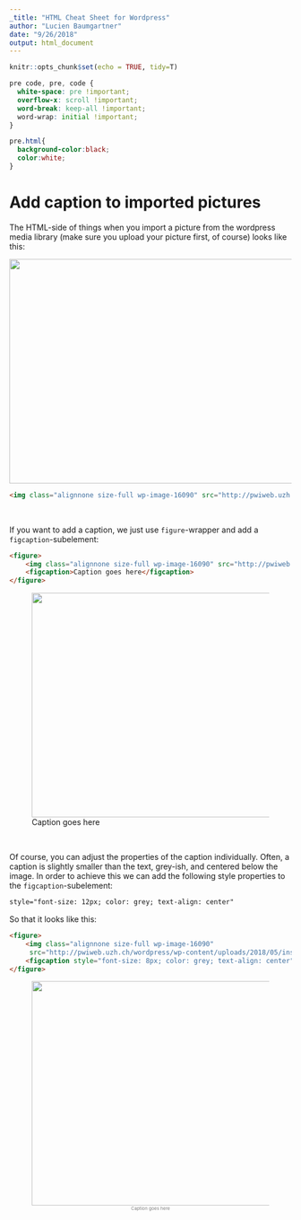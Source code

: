 ```yaml
---
_title: "HTML Cheat Sheet for Wordpress"
author: "Lucien Baumgartner"
date: "9/26/2018"
output: html_document
---
```


```r
knitr::opts_chunk$set(echo = TRUE, tidy=T)
```

```css
pre code, pre, code {
  white-space: pre !important;
  overflow-x: scroll !important;
  word-break: keep-all !important;
  word-wrap: initial !important;
}

pre.html{
  background-color:black;
  color:white;
}
```



# Add caption to imported pictures

The HTML-side of things when you import a picture from the wordpress media library (make sure you upload your picture first, of course) looks like this:


<img class="alignnone size-full wp-image-16090" src="http://pwiweb.uzh.ch/wordpress/wp-content/uploads/2018/05/insta.jpg" alt="" width="800" height="400" />

```html
<img class="alignnone size-full wp-image-16090" src="http://pwiweb.uzh.ch/wordpress/wp-content/uploads/2018/05/insta.jpg" alt="" width="800" height="400" />

```

&nbsp;

If you want to add a caption, we just use `figure`-wrapper and add a `figcaption`-subelement:

```html
<figure>
    <img class="alignnone size-full wp-image-16090" src="http://pwiweb.uzh.ch/wordpress/wp-content/uploads/2018/05/insta.jpg" alt="" width="800" height="400" />
    <figcaption>Caption goes here</figcaption>
</figure>
```

<figure>
    <img class="alignnone size-full wp-image-16090" src="http://pwiweb.uzh.ch/wordpress/wp-content/uploads/2018/05/insta.jpg" alt="" width="800" height="400" />
    <figcaption>Caption goes here</figcaption>
</figure>

&nbsp;

Of course, you can adjust the properties of the caption individually. Often, a caption is slightly smaller than the text, grey-ish, and centered below the image. In order to achieve this we can add the following style properties to the `figcaption`-subelement:

```html
style="font-size: 12px; color: grey; text-align: center"

```

So that it looks like this:

```html
<figure>
    <img class="alignnone size-full wp-image-16090"
     src="http://pwiweb.uzh.ch/wordpress/wp-content/uploads/2018/05/insta.jpg" alt="" width="800" height="400" />
    <figcaption style="font-size: 8px; color: grey; text-align: center">Caption goes here</figcaption>
</figure>
```

<figure>
    <img class="alignnone size-full wp-image-16090"
     src="http://pwiweb.uzh.ch/wordpress/wp-content/uploads/2018/05/insta.jpg" alt="" width="800" height="400" />
    <figcaption style="font-size: 8px; color: grey; text-align: center">Caption goes here</figcaption>
</figure>

&nbsp;
